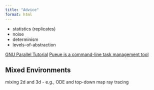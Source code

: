 ```yaml
---
title: "Advice"
format: html
---
```


- statistics (replicates)
- noise
- determinism
- levels-of-abstraction


[GNU Parallel Tutorial](https://www.gnu.org/software/parallel/parallel_tutorial.html)
[Pueue is a command-line task management tool](https://github.com/nukesor/pueue)

## Mixed Environments

mixing 2d and 3d
- e.g., ODE and top-down map ray tracing
